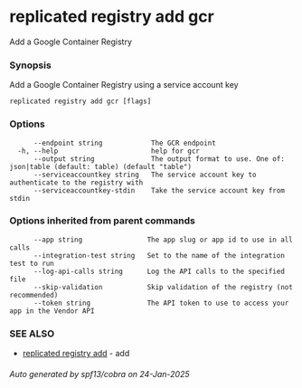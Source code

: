 # replicated registry add gcr

Add a Google Container Registry

### Synopsis

Add a Google Container Registry using a service account key

```
replicated registry add gcr [flags]
```

### Options

```
      --endpoint string            The GCR endpoint
  -h, --help                       help for gcr
      --output string              The output format to use. One of: json|table (default: table) (default "table")
      --serviceaccountkey string   The service account key to authenticate to the registry with
      --serviceaccountkey-stdin    Take the service account key from stdin
```

### Options inherited from parent commands

```
      --app string                The app slug or app id to use in all calls
      --integration-test string   Set to the name of the integration test to run
      --log-api-calls string      Log the API calls to the specified file
      --skip-validation           Skip validation of the registry (not recommended)
      --token string              The API token to use to access your app in the Vendor API
```

### SEE ALSO

* [replicated registry add](replicated-cli-registry-add)	 - add

###### Auto generated by spf13/cobra on 24-Jan-2025

